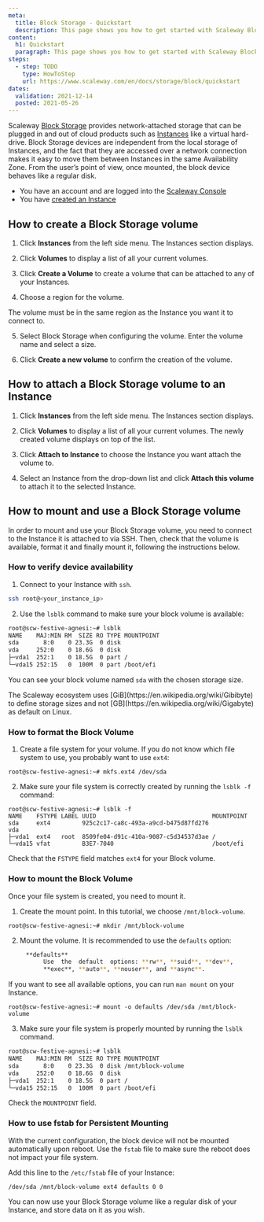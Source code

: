 ```yaml
---
meta:
  title: Block Storage - Quickstart
  description: This page shows you how to get started with Scaleway Block Storage.
content:
  h1: Quickstart
  paragraph: This page shows you how to get started with Scaleway Block Storage.
steps:
  - step: TODO
    type: HowToStep
    url: https://www.scaleway.com/en/docs/storage/block/quickstart
dates:
  validation: 2021-12-14
  posted: 2021-05-26
---
```


Scaleway [Block Storage](/storage/block/concepts/#block-device) provides network-attached storage that can be plugged in and out of cloud products such as [Instances](/compute/instances/concepts/#instance) like a virtual hard-drive. Block Storage devices are independent from the local storage of Instances, and the fact that they are accessed over a network connection makes it easy to move them between Instances in the same Availability Zone. From the user’s point of view, once mounted, the block device behaves like a regular disk. 

<Message type="requirement">

  - You have an account and are logged into the [Scaleway Console](https://console.scaleway.com/) 
  - You have [created an Instance](/compute/instances/how-to/create-an-instance/) 

</Message>

## How to create a Block Storage volume

1. Click **Instances** from the left side menu. The Instances section displays.

2. Click **Volumes** to display a list of all your current volumes. 

3. Click **Create a Volume** to create a volume that can be attached to any of your Instances.

4. Choose a region for the volume.
  <Message type="important">
  The volume must be in the same region as the Instance you want it to connect to.
  </Message>

5. Select Block Storage when configuring the volume. Enter the volume name and select a size.

6. Click **Create a new volume** to confirm the creation of the volume.

## How to attach a Block Storage volume to an Instance

1. Click **Instances** from the left side menu. The Instances section displays.  

2. Click **Volumes** to display a list of all your current volumes. The newly created volume displays on top of the list.

3. Click **Attach to Instance** to choose the Instance you want attach the volume to.

4. Select an Instance from the drop-down list and click **Attach this volume** to attach it to the selected Instance.


## How to mount and use a Block Storage volume

In order to mount and use your Block Storage volume, you need to connect to the Instance it is attached to via SSH. Then, check that the volume is available, format it and finally mount it, following the instructions below.

### How to verify device availability

1. Connect to your Instance with `ssh`.
  ```sh no-code
  ssh root@<your_instance_ip>
  ```

2. Use the `lsblk` command to make sure your block volume is available:
  ```sh no-code
  root@scw-festive-agnesi:~# lsblk
  NAME    MAJ:MIN RM  SIZE RO TYPE MOUNTPOINT
  sda       8:0    0 23.3G  0 disk
  vda     252:0    0 18.6G  0 disk
  ├─vda1  252:1    0 18.5G  0 part /
  └─vda15 252:15   0  100M  0 part /boot/efi
  ```

  You can see your block volume named `sda` with the chosen storage size.  
	
  <Message type="note">
  The Scaleway ecosystem uses [GiB](https://en.wikipedia.org/wiki/Gibibyte) to define storage sizes and not [GB](https://en.wikipedia.org/wiki/Gigabyte) as default on Linux.
  </Message>


### How to format the Block Volume

1. Create a file system for your volume. If you do not know which file system to use, you probably want to use `ext4`:
  ```
  root@scw-festive-agnesi:~# mkfs.ext4 /dev/sda
  ```

2. Make sure your file system is correctly created by running the `lsblk -f` command:
  ```
  root@scw-festive-agnesi:~# lsblk -f
  NAME    FSTYPE LABEL UUID                                 MOUNTPOINT
  sda     ext4         925c2c17-ca8c-493a-a9cd-b475d87fd276
  vda
  ├─vda1  ext4   root  8509fe04-d91c-410a-9087-c5d34537d3ae /
  └─vda15 vfat         B3E7-7040                            /boot/efi
  ```
Check that the `FSTYPE` field matches `ext4` for your Block volume.

### How to mount the Block Volume

Once your file system is created, you need to mount it.  

1. Create the mount point. In this tutorial, we choose `/mnt/block-volume`.
  ```
  root@scw-festive-agnesi:~# mkdir /mnt/block-volume
  ```
2. Mount the volume. It is recommended to use the `defaults` option:
  ```sh no-code
       **defaults**
            Use  the  default  options: **rw**, **suid**, **dev**,
            **exec**, **auto**, **nouser**, and **async**.
  ```

  If you want to see all available options, you can run `man mount` on your Instance.

  ```
  root@scw-festive-agnesi:~# mount -o defaults /dev/sda /mnt/block-volume
  ```

3. Make sure your file system is properly mounted by running the `lsblk` command.
  ```sh no-code
  root@scw-festive-agnesi:~# lsblk
  NAME    MAJ:MIN RM  SIZE RO TYPE MOUNTPOINT
  sda       8:0    0 23.3G  0 disk /mnt/block-volume
  vda     252:0    0 18.6G  0 disk
  ├─vda1  252:1    0 18.5G  0 part /
  └─vda15 252:15   0  100M  0 part /boot/efi
  ```

Check the `MOUNTPOINT` field.

### How to use fstab for Persistent Mounting

With the current configuration, the block device will not be mounted automatically upon reboot. Use the `fstab` file to make sure the reboot does not impact your file system.  

Add this line to the `/etc/fstab` file of your Instance:

  ```
  /dev/sda /mnt/block-volume ext4 defaults 0 0
  ```

You can now use your Block Storage volume like a regular disk of your Instance, and store data on it as you wish.

